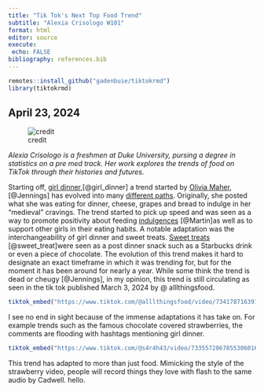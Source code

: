 ```yaml
---
title: "Tik Tok's Next Top Food Trend"
subtitle: "Alexia Crisologo W101"
format: html
editor: source
execute:
 echo: FALSE 
bibliography: references.bib
---
```


```r
remotes::install_github("gadenbuie/tiktokrmd")
library(tiktokrmd)
```

## April 23, 2024

![credit](https://www.adobe.com/express/feature/image/media_16ad2258cac6171d66942b13b8cd4839f0b6be6f3.png?width=750&format=png&optimize=medium)

*Alexia Crisologo is a freshmen at Duke University, pursing a degree in statistics on a pre med track. Her work explores the trends of food on TikTok through their histories and futures.*

Starting off, [girl dinner](https://www.tiktok.com/tag/girldinner),[@girl_dinner] a trend started by [Olivia Maher](https://www.tiktok.com/@liviemaher/video/7232130214506057003),[@Jennings] has evolved into many [different paths](https://www.vox.com/culture/23831903/girl-dinner-tiktok-trends-hot-girl-walk). Originally, she posted what she was eating for dinner, cheese, grapes and bread to indulge in her "medieval" cravings. The trend started to pick up speed and was seen as a way to promote positivity about feeding [indulgences](https://www.aol.com/tried-21-energy-drink-brands-211400312.html) [@Martin]as well as to support other girls in their eating habits. A notable adaptation was the interchangeability of girl dinner and sweet treats. [Sweet treats](https://www.tiktok.com/discover/sweet-treats?lang=en) [@sweet_treat]were seen as a post dinner snack such as a Starbucks drink or even a piece of chocolate. The evolution of this trend makes it hard to designate an exact timeframe in which it was trending for, but for the moment it has been around for nearly a year. While some think the trend is dead or cheugy [@Jennings], in my opinion, this trend is still circulating as seen in the tik tok published March 3, 2024 by \@ alllthingsfood.

```r
tiktok_embed("https://www.tiktok.com/@alllthingsfood/video/7341787163912113440?_r=1&_t=8l5w9pOgKFe")
```

I see no end in sight because of the immense adaptations it has take on. For example trends such as the famous chocolate covered strawberries, the comments are flooding with hashtags mentioning girl dinner.

```r
tiktok_embed("https://www.tiktok.com/@s4r4h43/video/7335572867855306016?_r=1&_t=8l5pZ0NWRnn")
```

This trend has adapted to more than just food. Mimicking the style of the strawberry video, people will record things they love with flash to the same audio by Cadwell. hello.
